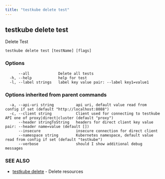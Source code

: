 ```yaml
---
title: "testkube delete test"
---
```



<LegacyWarning />

## testkube delete test

Delete Test

```
testkube delete test [testName] [flags]
```

### Options

```
      --all             Delete all tests
  -h, --help            help for test
  -l, --label strings   label key value pair: --label key1=value1
```

### Options inherited from parent commands

```
  -a, --api-uri string          api uri, default value read from config if set (default "http://localhost:8088")
  -c, --client string           Client used for connecting to testkube API one of proxy|direct|cluster (default "proxy")
      --header stringToString   headers for direct client key value pair: --header name=value (default [])
      --insecure                insecure connection for direct client
      --namespace string        Kubernetes namespace, default value read from config if set (default "testkube")
      --verbose                 should I show additional debug messages
```

### SEE ALSO

* [testkube delete](testkube-delete.mdx)	 - Delete resources

